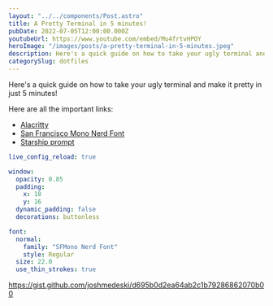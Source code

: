 ```yaml
---
layout: "../../components/Post.astro"
title: A Pretty Terminal in 5 minutes!
pubDate: 2022-07-05T12:00:00.000Z
youtubeUrl: https://www.youtube.com/embed/Mu4frtvHPOY
heroImage: "/images/posts/a-pretty-terminal-in-5-minutes.jpeg"
description: Here's a quick guide on how to take your ugly terminal and make it pretty in just 5 minutes!
categorySlug: dotfiles
---
```


Here's a quick guide on how to take your ugly terminal and make it pretty in just 5 minutes!

Here are all the important links:

- [Alacritty](https://alacritty.org)
- [San Francisco Mono Nerd Font](https://github.com/epk/SF-Mono-Nerd-Font)
- [Starship prompt](https://starship.rs)

```yaml
live_config_reload: true

window:
  opacity: 0.85
  padding:
    x: 18
    y: 16
  dynamic_padding: false
  decorations: buttonless

font:
  normal:
    family: "SFMono Nerd Font"
    style: Regular
  size: 22.0
  use_thin_strokes: true
```

https://gist.github.com/joshmedeski/d695b0d2ea64ab2c1b79286862070b00
